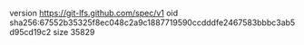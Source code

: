 version https://git-lfs.github.com/spec/v1
oid sha256:67552b35325f8ec048c2a9c1887719590ccdddfe2467583bbbc3ab5d95cd19c2
size 35829
